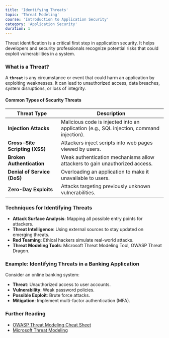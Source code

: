 ```yaml
---
title: 'Identifying Threats'
topic: 'Threat Modeling'
course: 'Introduction to Application Security'
category: 'Application Security'
duration: 1
---
```


Threat identification is a critical first step in application security. It helps developers and security professionals recognize potential risks that could exploit vulnerabilities in a system.

### What is a Threat?

A **`threat`** is any circumstance or event that could harm an application by exploiting weaknesses. It can lead to unauthorized access, data breaches, system disruptions, or loss of integrity.

#### Common Types of Security Threats

| Threat Type                    | Description                                                                              |
| ------------------------------ | ---------------------------------------------------------------------------------------- |
| **Injection Attacks**          | Malicious code is injected into an application (e.g., SQL injection, command injection). |
| **Cross-Site Scripting (XSS)** | Attackers inject scripts into web pages viewed by users.                                 |
| **Broken Authentication**      | Weak authentication mechanisms allow attackers to gain unauthorized access.              |
| **Denial of Service (DoS)**    | Overloading an application to make it unavailable to users.                              |
| **Zero-Day Exploits**          | Attacks targeting previously unknown vulnerabilities.                                    |

### Techniques for Identifying Threats

- **Attack Surface Analysis**: Mapping all possible entry points for attackers.
- **Threat Intelligence**: Using external sources to stay updated on emerging threats.
- **Red Teaming**: Ethical hackers simulate real-world attacks.
- **Threat Modeling Tools**: Microsoft Threat Modeling Tool, OWASP Threat Dragon.

### Example: Identifying Threats in a Banking Application

Consider an online banking system:

- **Threat**: Unauthorized access to user accounts.
- **Vulnerability**: Weak password policies.
- **Possible Exploit**: Brute force attacks.
- **Mitigation**: Implement multi-factor authentication (MFA).

### Further Reading

- [OWASP Threat Modeling Cheat Sheet](https://cheatsheetseries.owasp.org/cheatsheets/Threat_Modeling_Cheat_Sheet.html)
- [Microsoft Threat Modeling](https://aka.ms/threatmodeling)
